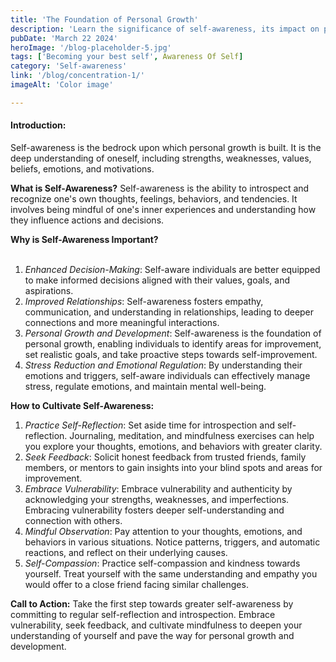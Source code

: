 ```yaml
---
title: 'The Foundation of Personal Growth'
description: 'Learn the significance of self-awareness, its impact on personal development, and practical strategies for cultivating it to unlock your full potential.'
pubDate: 'March 22 2024'
heroImage: '/blog-placeholder-5.jpg'
tags: ['Becoming your best self', Awareness Of Self]
category: 'Self-awareness'
link: '/blog/concentration-1/'
imageAlt: 'Color image'

---
```


#### **Introduction:**
Self-awareness is the bedrock upon which personal growth is built. It is the deep understanding of oneself, including strengths, weaknesses, values, beliefs, emotions, and motivations.

**What is Self-Awareness?**
Self-awareness is the ability to introspect and recognize one's own thoughts, feelings, behaviors, and tendencies. It involves being mindful of one's inner experiences and understanding how they influence actions and decisions.

**Why is Self-Awareness Important?**<br></br>
1. *Enhanced Decision-Making*: Self-aware individuals are better equipped to make informed decisions aligned with their values, goals, and aspirations.
2. *Improved Relationships*: Self-awareness fosters empathy, communication, and understanding in relationships, leading to deeper connections and more meaningful interactions.
3. *Personal Growth and Development*: Self-awareness is the foundation of personal growth, enabling individuals to identify areas for improvement, set realistic goals, and take proactive steps towards self-improvement.
4. *Stress Reduction and Emotional Regulation*: By understanding their emotions and triggers, self-aware individuals can effectively manage stress, regulate emotions, and maintain mental well-being.

**How to Cultivate Self-Awareness:**
1. *Practice Self-Reflection*: Set aside time for introspection and self-reflection. Journaling, meditation, and mindfulness exercises can help you explore your thoughts, emotions, and behaviors with greater clarity.
2. *Seek Feedback*: Solicit honest feedback from trusted friends, family members, or mentors to gain insights into your blind spots and areas for improvement.
3. *Embrace Vulnerability*: Embrace vulnerability and authenticity by acknowledging your strengths, weaknesses, and imperfections. Embracing vulnerability fosters deeper self-understanding and connection with others.
4. *Mindful Observation*: Pay attention to your thoughts, emotions, and behaviors in various situations. Notice patterns, triggers, and automatic reactions, and reflect on their underlying causes.
5. *Self-Compassion*: Practice self-compassion and kindness towards yourself. Treat yourself with the same understanding and empathy you would offer to a close friend facing similar challenges.

**Call to Action:** Take the first step towards greater self-awareness by committing to regular self-reflection and introspection. Embrace vulnerability, seek feedback, and cultivate mindfulness to deepen your understanding of yourself and pave the way for personal growth and development.
